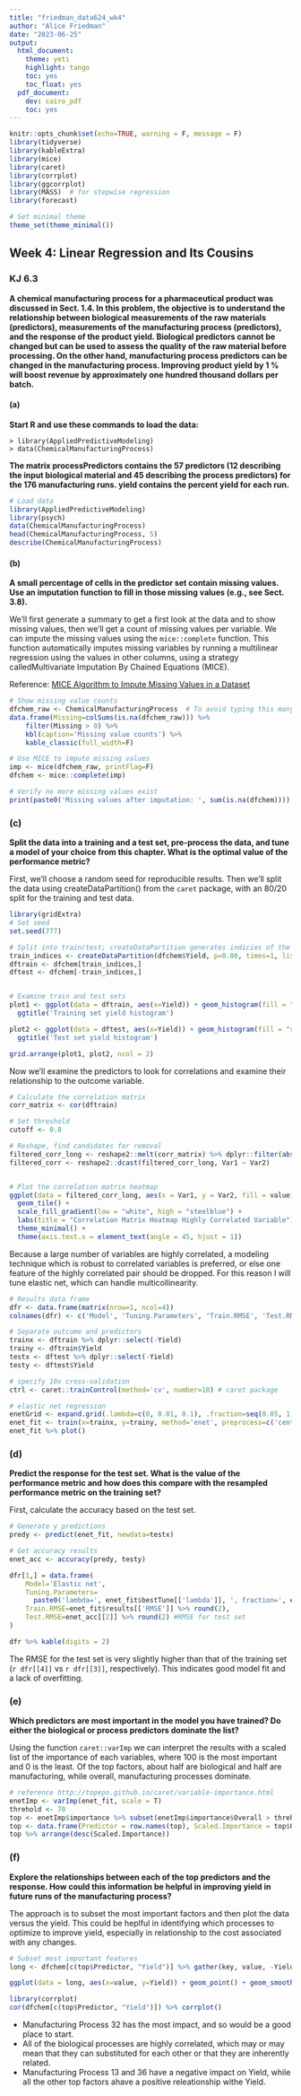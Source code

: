 ```yaml
---
title: "friedman_data624_wk4"
author: "Alice Friedman"
date: "2023-06-25"
output:
  html_document:
    theme: yeti
    highlight: tango
    toc: yes
    toc_float: yes
  pdf_document:
    dev: cairo_pdf
    toc: yes
---
```


```r

knitr::opts_chunk$set(echo=TRUE, warning = F, message = F)
library(tidyverse)
library(kableExtra)
library(mice)
library(caret)
library(corrplot)
library(ggcorrplot)
library(MASS)  # for stepwise regression
library(forecast)

# Set minimal theme
theme_set(theme_minimal())

```

## Week 4: Linear Regression and Its Cousins
### KJ 6.3

**A chemical manufacturing process for a pharmaceutical product was discussed in Sect. 1.4. In this problem, the objective is to understand the relationship between biological measurements of the raw materials (predictors), measurements of the manufacturing process (predictors), and the response of the product yield. Biological predictors cannot be changed but can be used to assess the quality of the raw material before processing. On the other hand, manufacturing process predictors can be changed in the manufacturing process. Improving product yield by 1 % will boost revenue by approximately one hundred thousand dollars per batch.**

#### (a)

**Start R and use these commands to load the data:**

    > library(AppliedPredictiveModeling)
    > data(ChemicalManufacturingProcess)
    
**The matrix processPredictors contains the 57 predictors (12 describing the input biological material and 45 describing the process predictors) for the 176 manufacturing runs. yield contains the percent yield for each run.**

```r

# Load data
library(AppliedPredictiveModeling)
library(psych)
data(ChemicalManufacturingProcess)
head(ChemicalManufacturingProcess, 5)
describe(ChemicalManufacturingProcess)
```

#### (b)

**A small percentage of cells in the predictor set contain missing values. Use an imputation function to fill in those missing values (e.g., see Sect. 3.8).**

We'll first generate a summary to get a first look at the data and to show missing values, then we'll get a count of missing values per variable. We can impute the missing values using the `mice::complete` function. This function automatically imputes missing variables by running a multilinear regression using the values in other columns, using a strategy calledMultivariate Imputation By Chained Equations (MICE).

Reference: [MICE Algorithm to Impute Missing Values in a Dataset](https://www.numpyninja.com/post/mice-algorithm-to-impute-missing-values-in-a-dataset#:~:text=MICE%20stands%20for%20Multivariate%20Imputation,prediction%20for%20each%20missing%20value.)

```r

# Show missing value counts
dfchem_raw <- ChemicalManufacturingProcess  # To avoid typing this many letters
data.frame(Missing=colSums(is.na(dfchem_raw))) %>%
    filter(Missing > 0) %>%
    kbl(caption='Missing value counts') %>%
    kable_classic(full_width=F)

# Use MICE to impute missing values
imp <- mice(dfchem_raw, printFlag=F)
dfchem <- mice::complete(imp)

# Verify no more missing values exist
print(paste0('Missing values after imputation: ', sum(is.na(dfchem))))

```

### (c)

**Split the data into a training and a test set, pre-process the data, and tune a model of your choice from this chapter. What is the optimal value of the performance metric?**

First, we'll choose a random seed for reproducible results. Then we'll split the data using createDataPartition() from the `caret` package, with an 80/20 split for the training and test data.

```r
library(gridExtra)
# Set seed
set.seed(777)

# Split into train/test; createDataPartition generates indicies of the training set
train_indices <- createDataPartition(dfchem$Yield, p=0.80, times=1, list=F)
dftrain <- dfchem[train_indices,]
dftest <- dfchem[-train_indices,]


# Examine train and test sets
plot1 <- ggplot(data = dftrain, aes(x=Yield)) + geom_histogram(fill = "steelblue", binwidth = 1) + 
  ggtitle('Training set yield histogram') 

plot2 <- ggplot(data = dftest, aes(x=Yield)) + geom_histogram(fill = "steelblue", binwidth = 1) + 
  ggtitle('Test set yield histogram') 

grid.arrange(plot1, plot2, ncol = 2)


```

Now we'll examine the predictors to look for correlations and examine their relationship to the outcome variable.

```r
# Calculate the correlation matrix
corr_matrix <- cor(dftrain)

# Set threshold
cutoff <- 0.8

# Reshape, find candidates for removal
filtered_corr_long <- reshape2::melt(corr_matrix) %>% dplyr::filter(abs(value) > cutoff & value !=1)
filtered_corr <- reshape2::dcast(filtered_corr_long, Var1 ~ Var2)


# Plot the correlation matrix heatmap
ggplot(data = filtered_corr_long, aes(x = Var1, y = Var2, fill = value)) +
  geom_tile() +
  scale_fill_gradient(low = "white", high = "steelblue") +
  labs(title = "Correlation Matrix Heatmap Highly Correlated Variable") +
  theme_minimal() +
  theme(axis.text.x = element_text(angle = 45, hjust = 1))

```

Because a large number of variables are highly correlated, a modeling technique which is robust to correlated variables is preferred, or else one feature of the highly correlated pair should be dropped. For this reason I will tune elastic net, which can handle multicollinearity.

```r
# Results data frame
dfr <- data.frame(matrix(nrow=1, ncol=4))
colnames(dfr) <- c('Model', 'Tuning.Parameters', 'Train.RMSE', 'Test.RMSE')

# Separate outcome and predictors
trainx <- dftrain %>% dplyr::select(-Yield)
trainy <- dftrain$Yield
testx <- dftest %>% dplyr::select(-Yield)
testy <- dftest$Yield

# specify 10x cross-validation
ctrl <- caret::trainControl(method='cv', number=10) # caret package

# elastic net regression
enetGrid <- expand.grid(.lambda=c(0, 0.01, 0.1), .fraction=seq(0.05, 1, length=20))
enet_fit <- train(x=trainx, y=trainy, method='enet', preprocess=c('center', 'scale'), trControl=ctrl, tuneGrid=enetGrid)
enet_fit %>% plot()

```


### (d)

**Predict the response for the test set. What is the value of the performance metric and how does this compare with the resampled performance metric on the training set?**

First, calculate the accuracy based on the test set.

```r

# Generate y predictions
predy <- predict(enet_fit, newdata=testx)

# Get accuracy results
enet_acc <- accuracy(predy, testy)

dfr[1,] = data.frame(
    Model='Elastic net', 
    Tuning.Parameters=
      paste0('lambda=', enet_fit$bestTune[['lambda']], ', fraction=', enet_fit$bestTune[['fraction']]), 
    Train.RMSE=enet_fit$results[['RMSE']] %>% round(2),
    Test.RMSE=enet_acc[[2]] %>% round(2) #RMSE for test set
)

dfr %>% kable(digits = 2)
```

The RMSE for the test set is very slightly higher than that of the training set (`r dfr[[4]]` vs `r dfr[[3]]`, respectively). This indicates good model fit and a lack of overfitting.

### (e)

**Which predictors are most important in the model you have trained? Do either the biological or process predictors dominate the list?**

Using the function `caret::varImp` we can interpret the results with a scaled list of the importance of each variables, where 100 is the  most important and 0 is the least. Of the top factors, about half are biological and half are manufacturing, while overall, manufacturing processes dominate.


```r
# reference http://topepo.github.io/caret/variable-importance.html
enetImp <- varImp(enet_fit, scale = T)
threhold <- 70
top <- enetImp$importance %>% subset(enetImp$importance$Overall > threhold)
top <- data.frame(Predictor = row.names(top), Scaled.Importance = top$Overall %>% round(0)) 
top %>% arrange(desc(Scaled.Importance))

```




### (f)

**Explore the relationships between each of the top predictors and the response. How could this information be helpful in improving yield in future runs of the manufacturing process?**

The approach is to subset the most important factors and then plot the data versus the yield. This could be heplful in identifying which processes to optimize to improve yield, especially in relationship to the cost associated with any changes.
```r
# Subset most important features
long <- dfchem[c(top$Predictor, "Yield")] %>% gather(key, value, -Yield)

ggplot(data = long, aes(x=value, y=Yield)) + geom_point() + geom_smooth(method = "lm") + facet_wrap(~key, scales = "free")

library(corrplot)
cor(dfchem[c(top$Predictor, "Yield")]) %>% corrplot()
```
* Manufacturing Process 32 has the most impact, and so would be a good place to start.
* All of the biological processes are highly correlated, which may or may mean that they can substituted for each other or that they are inherently related.
* Manufacturing Process 13 and 36 have a negative impact on Yield, while all the other top factors ahave a positive releationship withe Yield.

